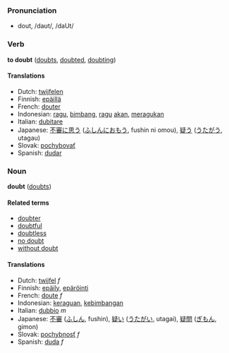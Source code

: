 ===Pronunciation===
*dout, /daʊt/, /daUt/

=== Verb ===
'''to doubt''' ([[doubts]], [[doubted]], [[doubting]])

==== Translations ====
*Dutch: [[twijfelen]]
*Finnish: [[epäillä]]
*French: [[douter]]
*Indonesian: [[ragu]], [[bimbang]], [[ragu]] [[akan]], [[ragu|meragukan]]
*Italian: [[dubitare]]
*Japanese: [[不審]]に[[思う]] ([[ふしん]]に[[おもう]], fushin ni omou), [[疑う]] ([[うたがう]], utagau)
*Slovak: [[pochybovať]]
*Spanish: [[dudar]]

=== Noun ===
'''doubt''' ([[doubts]])

====Related terms====
*[[doubter]]
*[[doubtful]]
*[[doubtless]]
*[[no doubt]]
*[[without doubt]]

==== Translations ====
*Dutch: [[twijfel]] ''f''
*Finnish: [[epäily]], [[epäröinti]]
*French: [[doute]] ''f''
*Indonesian: [[ragu|keraguan]], [[bimbang|kebimbangan]]
*Italian: [[dubbio]] ''m''
*Japanese: [[不審]] ([[ふしん]], fushin), [[疑い]] ([[うたがい]], utagai), [[疑問]] ([[ぎもん]], gimon)
*Slovak: [[pochybnosť]] ''f''
*Spanish: [[duda]] ''f''